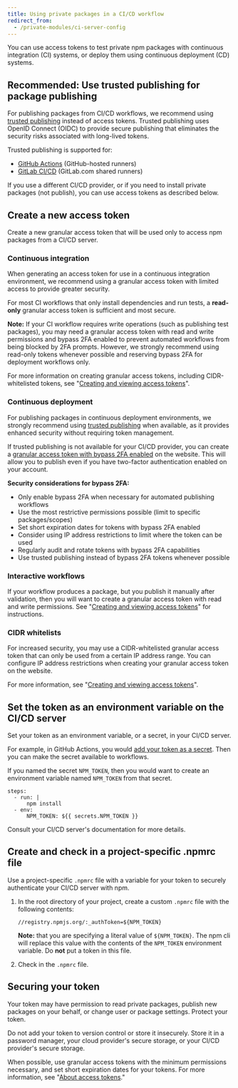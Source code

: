 ```yaml
---
title: Using private packages in a CI/CD workflow
redirect_from:
  - /private-modules/ci-server-config
---
```


You can use access tokens to test private npm packages with continuous integration (CI) systems, or deploy them using continuous deployment (CD) systems.

## Recommended: Use trusted publishing for package publishing

For publishing packages from CI/CD workflows, we recommend using [trusted publishing](/trusted-publishers) instead of access tokens. Trusted publishing uses OpenID Connect (OIDC) to provide secure publishing that eliminates the security risks associated with long-lived tokens.

Trusted publishing is supported for:

- [GitHub Actions](https://github.com/features/actions) (GitHub-hosted runners)
- [GitLab CI/CD](https://docs.gitlab.com/ci/pipelines/) (GitLab.com shared runners)

If you use a different CI/CD provider, or if you need to install private packages (not publish), you can use access tokens as described below.

## Create a new access token

Create a new granular access token that will be used only to access npm packages from a CI/CD server.

### Continuous integration

When generating an access token for use in a continuous integration environment, we recommend using a granular access token with limited access to provide greater security.

For most CI workflows that only install dependencies and run tests, a **read-only** granular access token is sufficient and most secure.

<Note>

**Note:** If your CI workflow requires write operations (such as publishing test packages), you may need a granular access token with read and write permissions and bypass 2FA enabled to prevent automated workflows from being blocked by 2FA prompts. However, we strongly recommend using read-only tokens whenever possible and reserving bypass 2FA for deployment workflows only.

</Note>

For more information on creating granular access tokens, including CIDR-whitelisted tokens, see "[Creating and viewing access tokens][create-token]".

### Continuous deployment

For publishing packages in continuous deployment environments, we strongly recommend using [trusted publishing](/trusted-publishers) when available, as it provides enhanced security without requiring token management.

If trusted publishing is not available for your CI/CD provider, you can create a [granular access token with bypass 2FA enabled][create-token] on the website. This will allow you to publish even if you have two-factor authentication enabled on your account.

<Note>

**Security considerations for bypass 2FA:**

- Only enable bypass 2FA when necessary for automated publishing workflows
- Use the most restrictive permissions possible (limit to specific packages/scopes)
- Set short expiration dates for tokens with bypass 2FA enabled
- Consider using IP address restrictions to limit where the token can be used
- Regularly audit and rotate tokens with bypass 2FA capabilities
- Use trusted publishing instead of bypass 2FA tokens whenever possible

</Note>

### Interactive workflows

If your workflow produces a package, but you publish it manually after validation, then you will want to create a granular access token with read and write permissions. See "[Creating and viewing access tokens][create-token]" for instructions.

### CIDR whitelists

For increased security, you may use a CIDR-whitelisted granular access token that can only be used from a certain IP address range. You can configure IP address restrictions when creating your granular access token on the website.

For more information, see "[Creating and viewing access tokens][create-token]".

## Set the token as an environment variable on the CI/CD server

Set your token as an environment variable, or a secret, in your CI/CD server.

For example, in GitHub Actions, you would [add your token as a secret](https://docs.github.com/en/actions/configuring-and-managing-workflows/creating-and-storing-encrypted-secrets). Then you can make the secret available to workflows.

If you named the secret `NPM_TOKEN`, then you would want to create an environment variable named `NPM_TOKEN` from that secret.

```
steps:
  - run: |
      npm install
  - env:
      NPM_TOKEN: ${{ secrets.NPM_TOKEN }}
```

Consult your CI/CD server's documentation for more details.

## Create and check in a project-specific .npmrc file

Use a project-specific `.npmrc` file with a variable for your token to securely authenticate your CI/CD server with npm.

1. In the root directory of your project, create a custom `.npmrc` file with the following contents:

   ```
   //registry.npmjs.org/:_authToken=${NPM_TOKEN}
   ```

   **Note:** that you are specifying a literal value of `${NPM_TOKEN}`. The npm cli will replace this value with the contents of the `NPM_TOKEN` environment variable. Do **not** put a token in this file.

2. Check in the `.npmrc` file.

## Securing your token

Your token may have permission to read private packages, publish new packages on your behalf, or change user or package settings. Protect your token.

Do not add your token to version control or store it insecurely. Store it in a password manager, your cloud provider's secure storage, or your CI/CD provider's secure storage.

When possible, use granular access tokens with the minimum permissions necessary, and set short expiration dates for your tokens. For more information, see "[About access tokens][about-tokens]."

[create-token]: creating-and-viewing-access-tokens
[about-tokens]: about-access-tokens
